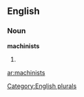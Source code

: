 
==English==

===Noun===
'''machinists'''

# {{plural of|[[machinist]]}}

[[Category:English plurals]]

[[ar:machinists]]